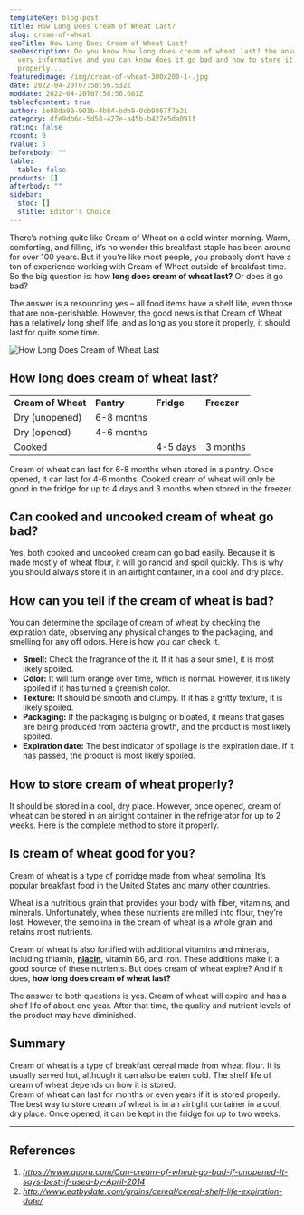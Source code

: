 ```yaml
---
templateKey: blog-post
title: How Long Does Cream of Wheat Last?
slug: cream-of-wheat
seoTitle: How Long Does Cream of Wheat Last?
seoDescription: Do you know how long does cream of wheat last? the answer is
  very informative and you can know does it go bad and how to store it
  properly...
featuredimage: /img/cream-of-wheat-300x200-1-.jpg
date: 2022-04-20T07:58:56.532Z
moddate: 2022-04-20T07:58:56.681Z
tableofcontent: true
author: 1e98da90-901b-4b84-bdb9-0cb9867f7a21
category: dfe9db6c-5d58-427e-a45b-b427e5da091f
rating: false
rcount: 0
rvalue: 5
beforebody: ""
table:
  table: false
products: []
afterbody: ""
sidebar:
  stoc: []
  stitle: Editor's Choice
---
```

There’s nothing quite like Cream of Wheat on a cold winter morning. Warm, comforting, and filling, it’s no wonder this breakfast staple has been around for over 100 years. But if you’re like most people, you probably don’t have a ton of experience working with Cream of Wheat outside of breakfast time. So the big question is: how **long does cream of wheat last?** Or does it go bad?

The answer is a resounding yes – all food items have a shelf life, even those that are non-perishable. However, the good news is that Cream of Wheat has a relatively long shelf life, and as long as you store it properly, it should last for quite some time.

![How Long Does Cream of Wheat Last](/img/cream-of-wheat-300x200-1-.jpg "How Long Does Cream of Wheat Last")



## How long does cream of wheat last?

|                    |            |            |             |
| ------------------ | ---------- | ---------- | ----------- |
| **Cream of Wheat** | **Pantry** | **Fridge** | **Freezer** |
| Dry (unopened)     | 6-8 months |            |             |
| Dry (opened)       | 4-6 months |            |             |
| Cooked             |            | 4-5 days   | 3 months    |

Cream of wheat can last for 6-8 months when stored in a pantry. Once opened, it can last for 4-6 months. Cooked cream of wheat will only be good in the fridge for up to 4 days and 3 months when stored in the freezer.

## Can cooked and uncooked cream of wheat go bad?

Yes, both cooked and uncooked cream can go bad easily. Because it is made mostly of wheat flour, it will go rancid and spoil quickly. This is why you should always store it in an airtight container, in a cool and dry place.

## How can you tell if the cream of wheat is bad?

You can determine the spoilage of cream of wheat by checking the expiration date, observing any physical changes to the packaging, and smelling for any off odors. Here is how you can check it.

* **Smell:** Check the fragrance of the it. If it has a sour smell, it is most likely spoiled.
* **Color:** It will turn orange over time, which is normal. However, it is likely spoiled if it has turned a greenish color.
* **Texture:** It should be smooth and clumpy. If it has a gritty texture, it is likely spoiled.
* **Packaging:** If the packaging is bulging or bloated, it means that gases are being produced from bacteria growth, and the product is most likely spoiled.
* **Expiration date:** The best indicator of spoilage is the expiration date. If it has passed, the product is most likely spoiled.

## How to store cream of wheat properly?

It should be stored in a cool, dry place. However, once opened, cream of wheat can be stored in an airtight container in the refrigerator for up to 2 weeks. Here is the complete method to store it properly.

## Is cream of wheat good for you?

Cream of wheat is a type of porridge made from wheat semolina. It’s popular breakfast food in the United States and many other countries.

Wheat is a nutritious grain that provides your body with fiber, vitamins, and minerals. Unfortunately, when these nutrients are milled into flour, they’re lost. However, the semolina in the cream of wheat is a whole grain and retains most nutrients.

Cream of wheat is also fortified with additional vitamins and minerals, including thiamin, **[niacin](https://en.wikipedia.org/wiki/Niacin)**, vitamin B6, and iron. These additions make it a good source of these nutrients. But does cream of wheat expire? And if it does, **how long does cream of wheat last?**

The answer to both questions is yes. Cream of wheat will expire and has a shelf life of about one year. After that time, the quality and nutrient levels of the product may have diminished.

## Summary

Cream of wheat is a type of breakfast cereal made from wheat flour. It is usually served hot, although it can also be eaten cold. The shelf life of cream of wheat depends on how it is stored.\
Cream of wheat can last for months or even years if it is stored properly. The best way to store cream of wheat is in an airtight container in a cool, dry place. Once opened, it can be kept in the fridge for up to two weeks.

- - -

## References

1. *https://www.quora.com/Can-cream-of-wheat-go-bad-if-unopened-It-says-best-if-used-by-April-2014*
2. *http://www.eatbydate.com/grains/cereal/cereal-shelf-life-expiration-date/*